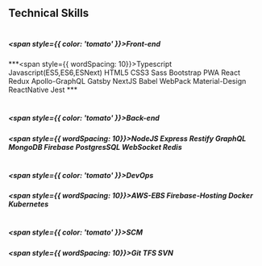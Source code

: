 ## Technical Skills 
#
##### <span style={{ color: 'tomato' }}>Front-end</span>
***<span style={{ wordSpacing: 10}}>Typescript Javascript(ES5,ES6,ESNext)  HTML5  CSS3  Sass Bootstrap PWA React Redux Apollo-GraphQL Gatsby NextJS Babel WebPack Material-Design ReactNative Jest</span> ***
#
##### <span style={{ color: 'tomato' }}>Back-end</span>
***<span style={{ wordSpacing: 10}}>NodeJS Express Restify GraphQL MongoDB Firebase PostgresSQL WebSocket Redis</span>***
#
##### <span style={{ color: 'tomato' }}>DevOps</span>
***<span style={{ wordSpacing: 10}}>AWS-EBS Firebase-Hosting Docker Kubernetes</span>*** 
#
##### <span style={{ color: 'tomato' }}>SCM</span>
***<span style={{ wordSpacing: 10}}>Git TFS SVN</span>*** 
